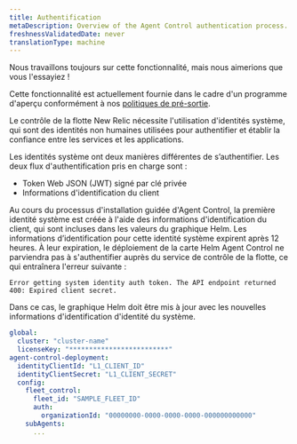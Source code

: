 ```yaml
---
title: Authentification
metaDescription: Overview of the Agent Control authentication process.
freshnessValidatedDate: never
translationType: machine
---
```


<Callout title="Aperçu">
  Nous travaillons toujours sur cette fonctionnalité, mais nous aimerions que vous l&apos;essayiez !

  Cette fonctionnalité est actuellement fournie dans le cadre d&apos;un programme d&apos;aperçu conformément à nos [politiques de pré-sortie](/docs/licenses/license-information/referenced-policies/new-relic-pre-release-policy).
</Callout>

Le contrôle de la flotte New Relic nécessite l&apos;utilisation d&apos;identités système, qui sont des identités non humaines utilisées pour authentifier et établir la confiance entre les services et les applications.

Les identités système ont deux manières différentes de s’authentifier. Les deux flux d&apos;authentification pris en charge sont :

* Token Web JSON (JWT) signé par clé privée
* Informations d&apos;identification du client

Au cours du processus d&apos;installation guidée d&apos;Agent Control, la première identité système est créée à l&apos;aide des informations d&apos;identification du client, qui sont incluses dans les valeurs du graphique Helm. Les informations d’identification pour cette identité système expirent après 12 heures. À leur expiration, le déploiement de la carte Helm Agent Control ne parviendra pas à s&apos;authentifier auprès du service de contrôle de la flotte, ce qui entraînera l&apos;erreur suivante :

```
Error getting system identity auth token. The API endpoint returned 400: Expired client secret.
```

Dans ce cas, le graphique Helm doit être mis à jour avec les nouvelles informations d&apos;identification d&apos;identité du système.

```yaml
global:
  cluster: "cluster-name"
  licenseKey: "*************************"
agent-control-deployment:
  identityClientId: "L1_CLIENT_ID"
  identityClientSecret: "L1_CLIENT_SECRET"
  config:
    fleet_control:
      fleet_id: "SAMPLE_FLEET_ID"
      auth:
        organizationId: "00000000-0000-0000-0000-000000000000"
    subAgents:
      ...
```